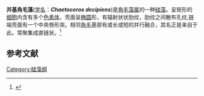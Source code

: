 {{Speciesbox
| status = 
| status_system = 
| status_ref = 
| image = Journal.pone.0168887.g001.tif
| image_width = 
| genus = Chaetoceros
| species = decipiens
| authority = [[Cleve|Cleve]]
| synonyms = 
}}
'''并基角毛藻'''([[学名|学名]]：'''''Chaetoceros decipiens''''')是[[角毛藻属|角毛藻属]]的一种[[硅藻|硅藻]]。呈矩形的[[细胞|细胞]]内含有多个[[色素体|色素体]]，壳面呈[[椭圆|椭圆]]形，有辐射状状肋纹，肋纹之间散布孔纹,链端壳面有一个中央唇形突。相邻[[角毛|角毛]]基部有或长或短的并行融合，其名正是来自于此。常聚集成直链状。<ref>{{cite journal |last1=Zuoyi |first1=Chen |last2=Xiaojing |first2=Xu |last3=Suying |first3=Zhu |last4=Mengyi |first4=Zhai |last5=Yang |first5=Li |title=Species diversity and geographical distribution of the Chaetoceros lorenzianus complex along the coast of China |journal=Biodiversity Science |date=2019 |volume=27 |issue=2 |pages=149–158 |doi=10.17520/biods.2018261}}</ref>

==参考文献==
{{reflist}}

{{Taxonbar|from=Q49622035}}
[[Category:硅藻纲|Category:硅藻纲]]